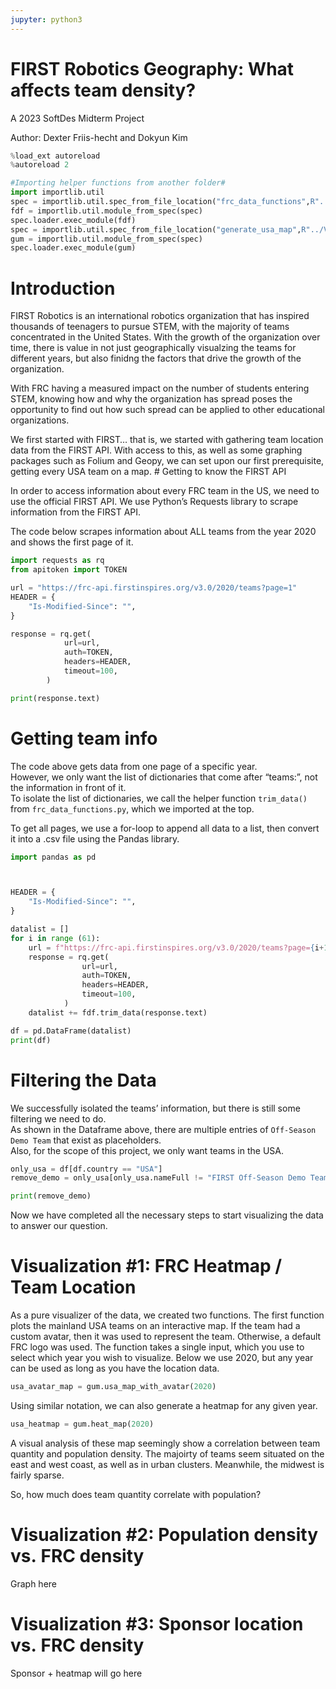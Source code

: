 ```yaml
---
jupyter: python3
---
```


# FIRST Robotics Geography: What affects team density?
A 2023 SoftDes Midterm Project

Author: Dexter Friis-hecht and Dokyun Kim

```python
%load_ext autoreload
%autoreload 2
```

```python
#Importing helper functions from another folder#
import importlib.util
spec = importlib.util.spec_from_file_location("frc_data_functions",R"../DataFromFRC/frc_data_functions.py")
fdf = importlib.util.module_from_spec(spec)
spec.loader.exec_module(fdf)
spec = importlib.util.spec_from_file_location("generate_usa_map",R"../Visualization/generate_usa_map.py")
gum = importlib.util.module_from_spec(spec)
spec.loader.exec_module(gum)
```

# Introduction

FIRST Robotics is an international robotics organization that has inspired thousands of teenagers to pursue STEM, with the majority of teams concentrated
in the United States. With the growth of the organization over time, there is value in not just geographically visualzing the teams for different years, but
also finidng the factors that drive the growth of the organization. 

With FRC having a measured impact on the number of students entering STEM, knowing how and why the organization has spread poses the opportunity to find out how such spread can be applied to other educational organizations.

We first started with FIRST... that is, we started with gathering team location data from the FIRST API. With access to this, as well as some graphing packages such
as Folium and Geopy, we can set upon our first prerequisite, getting every USA team on a map.
# Getting to know the FIRST API

In order to access information about every FRC team in the US, we need to use the official FIRST API.
We use Python's Requests library to scrape information from the FIRST API.

The code below scrapes information about ALL teams from the year 2020 and shows the first page of it.

```python
import requests as rq
from apitoken import TOKEN

url = "https://frc-api.firstinspires.org/v3.0/2020/teams?page=1"
HEADER = {
    "Is-Modified-Since": "",
}

response = rq.get(
            url=url,
            auth=TOKEN,
            headers=HEADER,
            timeout=100,
        )

print(response.text)
```

# Getting team info

The code above gets data from one page of a specific year.  
However, we only want the list of dictionaries that come after "teams: ", not the information in front of it.  
To isolate the list of dictionaries, we call the helper function `trim_data()` from `frc_data_functions.py`, which we imported at the top. 

To get all pages, we use a for-loop to append all data to a list, then convert it into a .csv file using the Pandas library.

```python
import pandas as pd



HEADER = {
    "Is-Modified-Since": "",
}

datalist = []
for i in range (61):
    url = f"https://frc-api.firstinspires.org/v3.0/2020/teams?page={i+1}"
    response = rq.get(
                url=url,
                auth=TOKEN,
                headers=HEADER,
                timeout=100,
            )
    datalist += fdf.trim_data(response.text)

df = pd.DataFrame(datalist)
print(df)


```

# Filtering the Data

We successfully isolated the teams' information, but there is still some filtering we need to do.  
As shown in the Dataframe above, there are multiple entries of `Off-Season Demo Team` that exist as placeholders.  
Also, for the scope of this project, we only want teams in the USA.

```python
only_usa = df[df.country == "USA"]
remove_demo = only_usa[only_usa.nameFull != "FIRST Off-Season Demo Team"]

print(remove_demo)
```

Now we have completed all the necessary steps to start visualizing the data to answer our question.

# Visualization #1: FRC Heatmap / Team Location
As a pure visualizer of the data, we created two functions.
The first function plots the mainland USA teams on an interactive map. If the team had a custom 
avatar, then it was used to represent the team. Otherwise, a default FRC logo was used.
The function takes a single input, which you use to select which year you wish to visualize.
Below we use 2020, but any year can be used as long as you have the location data.

```python
usa_avatar_map = gum.usa_map_with_avatar(2020)
```
Using similar notation, we can also generate a heatmap for any given year.
```python
usa_heatmap = gum.heat_map(2020)
```
A visual analysis of these map seemingly show a correlation between team quantity and population density.
The majoirty of teams seem situated on the east and west coast, as well as in urban clusters. Meanwhile, the midwest
is fairly sparse.

So, how much does team quantity correlate with population?

# Visualization #2: Population density vs. FRC density
Graph here


# Visualization #3: Sponsor location vs. FRC density

Sponsor + heatmap will go here


